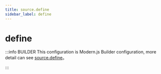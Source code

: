 ```yaml
---
title: source.define
sidebar_label: define
---
```

# define

:::info BUILDER
This configuration is Modern.js Builder configuration, more detail can see [source.define](https://modernjs.dev/builder/en/api/config-source.html#source-define)。

:::


<Main />
